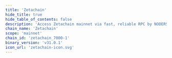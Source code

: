 ```yaml
---
title: 'Zetachain'
hide_title: true
hide_table_of_contents: false
description: 'Access Zetachain mainnet via fast, reliable RPC by NODERS — no limits, Omnichain-ready, and built for scalable Web3'
chain_name: 'Zetachain'
scope: 'mainnet'
chain_id: 'zetachain_7000-1'
binary_version: 'v31.0.1'
icon_url: 'zetachain-icon.svg'
---
```



<ChainLayout>
  <ChainHero
    name="Zetachain"
    iconUrl="img/zetachain-icon.svg"
    bgColor="#1A563E"
    scope="mainnet"
    chainId="zetachain_7000-1"
    nodeVersion="v31.0.1"
    token="ZETA"
    stakeUrl="https://wallet.keplr.app/?modal=staking&chain=zetachain_7000-1&validator_address=zetavaloper1r66jlz6qvq74apsx4r5696jkrusn5uvvvcgvn9&step_id=3&action_id=stake"
    restakeUrl="https://restake.app/zetachain/zetavaloper1r66jlz6qvq74apsx4r5696jkrusn5uvvvcgvn9/stake"
    websiteUrl="https://www.zetachain.com/"
    githubUrl="https://github.com/zeta-chain"
    xUrl="https://twitter.com/zetablockchain"
    discordUrl="https://discord.gg/zetachain"
  />

  <ProductLinks
    appUrl="https://zetaresources.org"
    appImageUrl="img/products/zetachain-app.png"
    explorerUrl=""
    explorerImageUrl="img/products/zetachain-exp.png"
    faucetUrl=""
  />

  <ToolsGrid
    chainName="zetachain"
    scope="mainnet"
    showInstall={true}
    showUpgrade={true}
    showGenesis={true}
    showCli={true}
    showEndpoints={true}
    showStateSync={true}
    showSnapshot={true}
    showMonitoring={true}
    showLivePeers={true}
    showSeed={true}
    showAddressBook={true}
    showExplorersList={true}
    showPublicEndpoints={false}
    showUsefulTools={true}
    showUpgradeWatcher={false}
  />

</ChainLayout>
